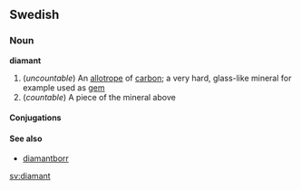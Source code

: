 ==Swedish==
===Noun===
'''diamant'''
#(''uncountable'') An [[allotrope]] of [[carbon]]; a very hard, glass-like mineral for example used as [[gem]]
#(''countable'') A piece of the mineral above

====Conjugations====
{{sv-noun|gender=Common|diamant|diamanten|diamanter|diamanterna|diamant|diamanten|diamanter|diamanterna}}

====See also====
*[[diamantborr]]

[[sv:diamant]]